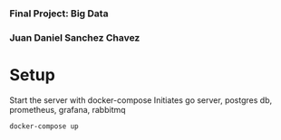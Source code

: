 ### Final Project: Big Data
### Juan Daniel Sanchez Chavez


# Setup

Start the server with docker-compose
Initiates go server, postgres db, prometheus, grafana, rabbitmq
```bash
docker-compose up
```

